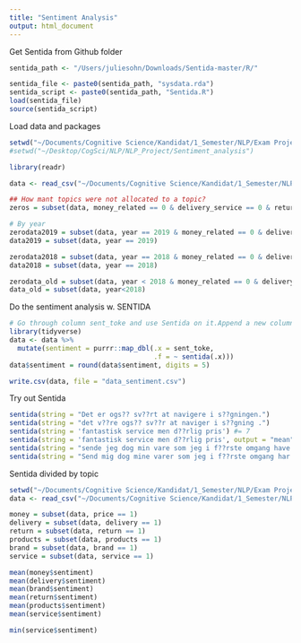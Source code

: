 ```yaml
---
title: "Sentiment Analysis"
output: html_document
---
```

Get Sentida from Github folder
```r
sentida_path <- "/Users/juliesohn/Downloads/Sentida-master/R/"

sentida_file <- paste0(sentida_path, "sysdata.rda")
sentida_script <- paste0(sentida_path, "Sentida.R")
load(sentida_file)
source(sentida_script)
```

Load data and packages
```r
setwd("~/Documents/Cognitive Science/Kandidat/1_Semester/NLP/Exam Project/NLP_Project/1_Pre-processing")
#setwd("~/Desktop/CogSci/NLP/NLP_Project/Sentiment_analysis")

library(readr)

data <- read_csv("~/Documents/Cognitive Science/Kandidat/1_Semester/NLP/Exam Project/NLP_Project/4_Sentiment_analysis/zalando_sentiment_NEWEST.csv")

## How mant topics were not allocated to a topic?
zeros = subset(data, money_related == 0 & delivery_service == 0 & return_service == 0 & products == 0 & customer_service == 0 & brand ==0) # 5998 not categorised

# By year
zerodata2019 = subset(data, year == 2019 & money_related == 0 & delivery_service == 0 & return_service == 0 & products == 0 & customer_service == 0 & brand ==0)
data2019 = subset(data, year == 2019)

zerodata2018 = subset(data, year == 2018 & money_related == 0 & delivery_service == 0 & return_service == 0 & products == 0 & customer_service == 0 & brand ==0)
data2018 = subset(data, year == 2018)

zerodata_old = subset(data, year < 2018 & money_related == 0 & delivery_service == 0 & return_service == 0 & products == 0 & customer_service == 0 & brand ==0)
data_old = subset(data, year<2018)
```

Do the sentiment analysis w. SENTIDA
```r
# Go through column sent_toke and use Sentida on it.Append a new column 'sentiment' with the score for each review.
library(tidyverse)
data <- data %>%
  mutate(sentiment = purrr::map_dbl(.x = sent_toke,
                                    .f = ~ sentida(.x)))
data$sentiment = round(data$sentiment, digits = 5)

write.csv(data, file = "data_sentiment.csv")
```

Try out Sentida
```r
sentida(string = "Det er ogs?? sv??rt at navigere i s??gningen.")
sentida(string = "det v??re ogs?? sv??r at naviger i s??gning .")
sentida(string = 'fantastisk service men d??rlig pris') #= 7
sentida(string = 'fantastisk service men d??rlig pris', output = "mean") #=2.33
sentida(string = "sende jeg dog min vare som jeg i f??rste omgang have bestille")
sentida(string = "Send mig dog mine varer som jeg i f??rste omgang har bestilt!")
```

Sentida divided by topic
```r
setwd("~/Documents/Cognitive Science/Kandidat/1_Semester/NLP/Exam Project/NLP_Project/Sentiment_analysis")
data <- read_csv("~/Documents/Cognitive Science/Kandidat/1_Semester/NLP/Exam Project/NLP_Project/4_Sentiment_analysis/zalando_sentiment_encoded.csv")

money = subset(data, price == 1)
delivery = subset(data, delivery == 1)
return = subset(data, return == 1)
products = subset(data, products == 1)
brand = subset(data, brand == 1)
service = subset(data, service == 1)

mean(money$sentiment)
mean(delivery$sentiment)
mean(brand$sentiment)
mean(return$sentiment)
mean(products$sentiment)
mean(service$sentiment)

min(service$sentiment)

```